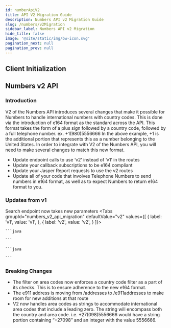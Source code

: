 ```yaml
---
id: numberApiV2
title: API V2 Migration Guide
description: Numbers API v2 Migration Guide
slug: /numbers/v2Migration
sidebar_label: Numbers API v2 Migration
hide_title: false
image: '@site/static/img/bw-icon.svg'
pagination_next: null
pagination_prev: null
---
```

## Client Initialization


## Numbers v2 API

### Introduction
V2 of the Numbers API introduces several changes that make it possible for Numbers to handle international numbers with country codes. This is done via the introduction of e164 format as the standard across the API.
This format takes the form of a plus sign followed by a country code, followed by a full telephone number.
ex. +1(980)5556666
In the above example, +1 is the additional portion that represents this as a number belonging to the United States.
In order to integrate with V2 of the Numbers API, you will need to make several changes to match this new format.
- Update endpoint calls to use ‘v2’ instead of ‘v1’ in the routes
- Update your callback subscriptions to be e164 compliant
- Update your Jasper Report requests to use the v2 routes
- Update all of your code that involves Telephone Numbers to send numbers in e164 format, as well as to expect Numbers to return e164 format to you.

### Updates from v1
Search endpoint now takes new parameters
<Tabs groupId="numbers_v2_api_migration" defaultValue="v2" values={[ { label: 'v1', value: 'v1', }, { label: 'v2', value: 'v2', } ]}>
  <TabItem value="v1">

    ```java

    ```

  </TabItem>
  <TabItem value="v2">

    ```java

    ```

  </TabItem>
</Tabs>

### Breaking Changes
- The filter on area codes now enforces a country code filter as a part of its checks. This is to ensure adherence to the new e164 format.
- The e911 address is moving from /addresses to /e911addresses to make room for new additions at that route
- V2 now handles area codes as strings to accommodate international area codes that include a leading zero. The string will encompass both the country and area code. i.e. +27(098)5556666 would have a string portion containing “+27098” and an integer with the value 5556666.
